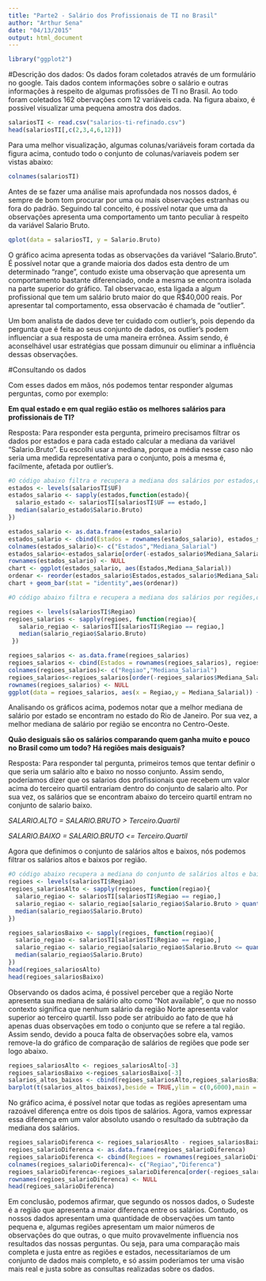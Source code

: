 ```yaml
---
title: "Parte2 - Salário dos Profissionais de TI no Brasil"
author: "Arthur Sena"
date: "04/13/2015"
output: html_document
---
```


```r
library("ggplot2")
```


#Descrição dos dados: 
Os dados foram coletados através de um formulário no google. Tais dados contem informações sobre o salário e outras informações à respeito de algumas profissões de TI no Brasil. Ao todo foram coletados 162 obervações com 12 variáveis cada. Na figura abaixo, é possivel visualizar uma pequena amostra dos dados.

```r
salariosTI <- read.csv("salarios-ti-refinado.csv")
head(salariosTI[,c(2,3,4,6,12)])
```
Para uma melhor visualização, algumas colunas/variáveis foram cortada da figura acima, contudo todo o conjunto de colunas/variaveis podem ser vistas abaixo:

```r
colnames(salariosTI)
```

Antes de se fazer uma análise mais aprofundada nos nossos dados, é sempre de bom tom procurar por uma ou mais observações estranhas ou fora do padrão. Seguindo tal conceito, é possível notar que uma da observações apresenta uma comportamento um tanto peculiar à respeito da variável Salario Bruto. 

```r
qplot(data = salariosTI, y = Salario.Bruto) 
```

O gráfico acima apresenta todas as observações da variável "Salario.Bruto". É possível notar que a grande maioria dos dados esta dentro de um determinado "range", contudo existe uma observação que apresenta um comportamento bastante diferenciado, onde a mesma se encontra isolada na parte superior do gráfico. Tal observacao, esta ligada a algum profissional que tem um salário bruto maior do que R$40,000 reais. Por apresentar tal comportamento, essa observacão é chamada de "outlier".

Um bom analista de dados deve ter cuidado com outlier's, pois dependo da pergunta que é feita ao seus conjunto de dados, os outlier's podem influenciar a sua resposta de uma maneira errônea. Assim sendo, é aconselhável usar estratégias que possam dimunuir ou eliminar a influência dessas observações. 

#Consultando os dados

Com esses dados em mãos, nós podemos tentar responder algumas perguntas, como por exemplo:

__Em qual estado e em qual região estão os melhores salários para profissionais de TI?__  
  
Resposta: Para responder esta pergunta, primeiro precisamos filtrar os dados por estados e para cada estado calcular a mediana da variável "Salario.Bruto". Eu escolhi usar a mediana, porque a média nesse caso não seria uma medida representativa para o conjunto, pois a mesma é, facilmente, afetada por outlier's.

```r
#O código abaixo filtra e recupera a mediana dos salários por estados,onde por fim será gerado um gráfico de barras.
estados <- levels(salariosTI$UF)
estados_salario <- sapply(estados,function(estado){
  salario_estado <- salariosTI[salariosTI$UF == estado,]
  median(salario_estado$Salario.Bruto)
}) 

estados_salario <- as.data.frame(estados_salario)
estados_salario <- cbind(Estados = rownames(estados_salario), estados_salario)
colnames(estados_salario)<- c("Estados","Mediana_Salarial")
estados_salario<-estados_salario[order(-estados_salario$Mediana_Salarial),]
rownames(estados_salario) <- NULL
chart <- ggplot(estados_salario, aes(Estados,Mediana_Salarial))
ordenar <- reorder(estados_salario$Estados,estados_salario$Mediana_Salarial)
chart + geom_bar(stat = "identity",aes(ordenar))
```

```r
#O código abaixo filtra e recupera a mediana dos salários por regiões,onde por fim será gerado um gráfico de barras.

regioes <- levels(salariosTI$Regiao)
regioes_salarios <- sapply(regioes, function(regiao){
   salario_regiao <- salariosTI[salariosTI$Regiao == regiao,]
   median(salario_regiao$Salario.Bruto)
 })

regioes_salarios <- as.data.frame(regioes_salarios)
regioes_salarios <- cbind(Estados = rownames(regioes_salarios), regioes_salarios)
colnames(regioes_salarios)<- c("Regiao","Mediana_Salarial")
regioes_salarios<-regioes_salarios[order(-regioes_salarios$Mediana_Salarial),]
rownames(regioes_salarios) <- NULL
ggplot(data = regioes_salarios, aes(x = Regiao,y = Mediana_Salarial)) + geom_bar(stat = "identity")
```
  
Analisando os gráficos acima, podemos notar que a melhor mediana de salário por estado se encontram no estado do Rio de Janeiro. Por sua vez, a melhor mediana de salário por região se encontra no Centro-Oeste. 

__Quão desiguais são os salários comparando quem ganha muito e pouco no Brasil como um todo? Há regiões mais desiguais?__

Resposta: Para responder tal pergunta, primeiros temos que tentar definir o que seria um salário alto e baixo no nosso conjunto. Assim sendo, poderíamos dizer que os salarios dos profissionais que recebem um valor acima do terceiro quartil entrariam dentro do conjunto de salario alto. Por sua vez, os salários que se encontram abaixo do terceiro quartil entram no conjunto de salario baixo. 

_SALARIO.ALTO = SALARIO.BRUTO > Terceiro.Quartil_  

_SALARIO.BAIXO = SALARIO.BRUTO <= Terceiro.Quartil_

Agora que definimos o conjunto de salários altos e baixos, nós podemos filtrar os salários altos e baixos por região.

```r
#O código abaixo recupera a mediana do conjunto de salários altos e baixos do nosso conjunto por região.
regioes <- levels(salariosTI$Regiao)
regioes_salariosAlto <- sapply(regioes, function(regiao){
  salario_regiao <- salariosTI[salariosTI$Regiao == regiao,]
  salario_regiao <- salario_regiao[salario_regiao$Salario.Bruto > quantile(salariosTI$Salario.Bruto,0.75),]
  median(salario_regiao$Salario.Bruto)
})

regioes_salariosBaixo <- sapply(regioes, function(regiao){
  salario_regiao <- salariosTI[salariosTI$Regiao == regiao,]
  salario_regiao <- salario_regiao[salario_regiao$Salario.Bruto <= quantile(salariosTI$Salario.Bruto,0.75),]
  median(salario_regiao$Salario.Bruto)
})
head(regioes_salariosAlto)
head(regioes_salariosBaixo)
```

Observando os dados acima, é possivel perceber que a região Norte apresenta sua mediana de salário alto como "Not available", o que no nosso contexto significa que nenhum salário da região Norte apresenta valor superior ao terceiro quartil. Isso pode ser atribuido ao fato de que há apenas duas observações em todo o conjunto que se refere a tal região. Assim sendo, devido a pouca falta de observações sobre ela, vamos remove-la do gráfico de comparação de salários de regiões que pode ser logo abaixo.

```r
regioes_salariosAlto <- regioes_salariosAlto[-3]
regioes_salariosBaixo <-regioes_salariosBaixo[-3]
salarios_altos_baixos <- cbind(regioes_salariosAlto,regioes_salariosBaixo)
barplot(t(salarios_altos_baixos),beside = TRUE,ylim = c(0,6000),main = "Diferenca entre Salários Altos e Baixos",col=c("blue","red"),legend = c("Salario Alto","Salario Baixo"),args.legend = list(title = "Legenda", x = "topright", cex = .6,text.font = 200))
```

No gráfico acima, é possível notar que todas as regiões apresentam uma razoável diferença entre os dois tipos de salários. Agora, vamos expressar essa diferença em um valor absoluto usando o resultado da subtração da mediana dos salários.

```r
regioes_salarioDiferenca <- regioes_salariosAlto - regioes_salariosBaixo
regioes_salarioDiferenca <- as.data.frame(regioes_salarioDiferenca)
regioes_salarioDiferenca <- cbind(Regioes = rownames(regioes_salarioDiferenca), regioes_salarioDiferenca)
colnames(regioes_salarioDiferenca)<- c("Regiao","Diferenca")
regioes_salarioDiferenca<-regioes_salarioDiferenca[order(-regioes_salarioDiferenca$Diferenca),]
rownames(regioes_salarioDiferenca) <- NULL
head(regioes_salarioDiferenca)
```
Em conclusão, podemos afirmar, que segundo os nossos dados, o Sudeste é a região que apresenta a maior diferença entre os salários. Contudo, os nossos dados apresentam uma quantidade de observações um tanto pequena e, algumas regiões apresentam um maior números de observações do que outras, o que muito provavelmente influencia nos resultados das nossas perguntas. Ou seja, para uma comparação mais completa e justa entre as regiões e estados, necessitaríamos de um conjunto de dados mais completo, e só assim poderíamos ter uma visão mais real e justa sobre as consultas realizadas sobre os dados.    




